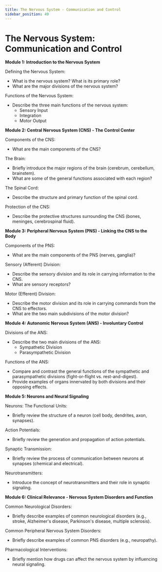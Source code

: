 ```yaml
---
title: The Nervous System - Communication and Control
sidebar_position: 49
---
```


# The Nervous System: Communication and Control

**Module 1: Introduction to the Nervous System**

Defining the Nervous System:
* What is the nervous system? What is its primary role?
* What are the major divisions of the nervous system?

Functions of the Nervous System:
* Describe the three main functions of the nervous system:
    * Sensory Input
    * Integration
    * Motor Output

**Module 2: Central Nervous System (CNS) - The Control Center**

Components of the CNS:
* What are the main components of the CNS?

The Brain:
* Briefly introduce the major regions of the brain (cerebrum, cerebellum, brainstem).
* What are some of the general functions associated with each region?

The Spinal Cord:
* Describe the structure and primary function of the spinal cord.

Protection of the CNS:
* Describe the protective structures surrounding the CNS (bones, meninges, cerebrospinal fluid).

**Module 3: Peripheral Nervous System (PNS) - Linking the CNS to the Body**

Components of the PNS:
* What are the main components of the PNS (nerves, ganglia)?

Sensory (Afferent) Division:
* Describe the sensory division and its role in carrying information to the CNS.
* What are sensory receptors?

Motor (Efferent) Division:
* Describe the motor division and its role in carrying commands from the CNS to effectors.
* What are the two main subdivisions of the motor division?

**Module 4: Autonomic Nervous System (ANS) - Involuntary Control**

Divisions of the ANS:
* Describe the two main divisions of the ANS:
    * Sympathetic Division
    * Parasympathetic Division

Functions of the ANS:
* Compare and contrast the general functions of the sympathetic and parasympathetic divisions (fight-or-flight vs. rest-and-digest).
* Provide examples of organs innervated by both divisions and their opposing effects.

**Module 5: Neurons and Neural Signaling**

Neurons: The Functional Units:
* Briefly review the structure of a neuron (cell body, dendrites, axon, synapses).

Action Potentials:
* Briefly review the generation and propagation of action potentials.

Synaptic Transmission:
* Briefly review the process of communication between neurons at synapses (chemical and electrical).

Neurotransmitters:
* Introduce the concept of neurotransmitters and their role in synaptic signaling.

**Module 6: Clinical Relevance - Nervous System Disorders and Function**

Common Neurological Disorders:
* Briefly describe examples of common neurological disorders (e.g., stroke, Alzheimer's disease, Parkinson's disease, multiple sclerosis).

Common Peripheral Nervous System Disorders:
* Briefly describe examples of common PNS disorders (e.g., neuropathy).

Pharmacological Interventions:
* Briefly mention how drugs can affect the nervous system by influencing neural signaling.